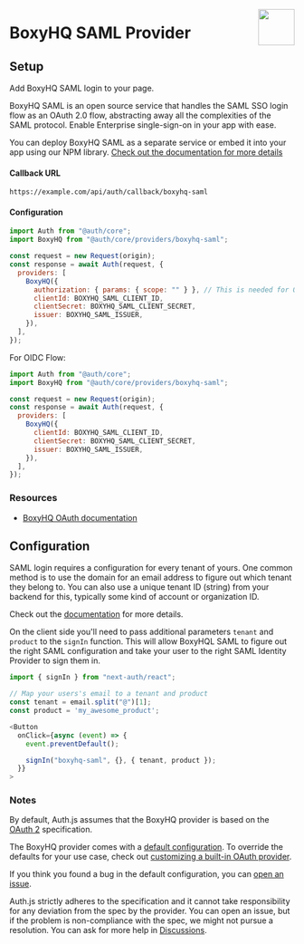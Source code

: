 
<img
  align="right"
  src="/img/providers/boxyhq-saml.png"
  height="64"
  width="64"
/>

# BoxyHQ SAML Provider

## Setup

Add BoxyHQ SAML login to your page.

BoxyHQ SAML is an open source service that handles the SAML SSO login flow as an OAuth 2.0 flow, abstracting away all the complexities of the SAML protocol. Enable Enterprise single-sign-on in your app with ease.

You can deploy BoxyHQ SAML as a separate service or embed it into your app using our NPM library. [Check out the documentation for more details](https://boxyhq.com/docs/jackson/deploy)

#### Callback URL

```
https://example.com/api/auth/callback/boxyhq-saml
```

#### Configuration

```js
import Auth from "@auth/core";
import BoxyHQ from "@auth/core/providers/boxyhq-saml";

const request = new Request(origin);
const response = await Auth(request, {
  providers: [
    BoxyHQ({
      authorization: { params: { scope: "" } }, // This is needed for OAuth 2.0 flow, otherwise default to openid
      clientId: BOXYHQ_SAML_CLIENT_ID,
      clientSecret: BOXYHQ_SAML_CLIENT_SECRET,
      issuer: BOXYHQ_SAML_ISSUER,
    }),
  ],
});
```

For OIDC Flow:

```js
import Auth from "@auth/core";
import BoxyHQ from "@auth/core/providers/boxyhq-saml";

const request = new Request(origin);
const response = await Auth(request, {
  providers: [
    BoxyHQ({
      clientId: BOXYHQ_SAML_CLIENT_ID,
      clientSecret: BOXYHQ_SAML_CLIENT_SECRET,
      issuer: BOXYHQ_SAML_ISSUER,
    }),
  ],
});
```

### Resources

- [BoxyHQ OAuth documentation](https://example.com)

## Configuration

SAML login requires a configuration for every tenant of yours. One common method is to use the domain for an email address to figure out which tenant they belong to. You can also use a unique tenant ID (string) from your backend for this, typically some kind of account or organization ID.

Check out the [documentation](https://boxyhq.com/docs/jackson/saml-flow#2-saml-config-api) for more details.

On the client side you'll need to pass additional parameters `tenant` and `product` to the `signIn` function. This will allow BoxyHQL SAML to figure out the right SAML configuration and take your user to the right SAML Identity Provider to sign them in.

```ts
import { signIn } from "next-auth/react";

// Map your users's email to a tenant and product
const tenant = email.split("@")[1];
const product = 'my_awesome_product';

<Button
  onClick={async (event) => {
    event.preventDefault();

    signIn("boxyhq-saml", {}, { tenant, product });
  }}
>
```

### Notes

By default, Auth.js assumes that the BoxyHQ provider is
based on the [OAuth 2](https://www.rfc-editor.org/rfc/rfc6749.html) specification.

<Callout type="info">

The BoxyHQ provider comes with a [default configuration](https://github.com/nextauthjs/next-auth/blob/main/packages/core/src/providers/boxyhq-saml.ts).
To override the defaults for your use case, check out [customizing a built-in OAuth provider](https://authjs.dev/guides/providers/custom-provider#override-default-options).

</Callout>

If you think you found a bug in the default configuration, you can [open an issue](https://authjs.dev/new/provider-issue).

Auth.js strictly adheres to the specification and it cannot take responsibility for any deviation from
the spec by the provider. You can open an issue, but if the problem is non-compliance with the spec,
we might not pursue a resolution. You can ask for more help in [Discussions](https://authjs.dev/new/github-discussions).
